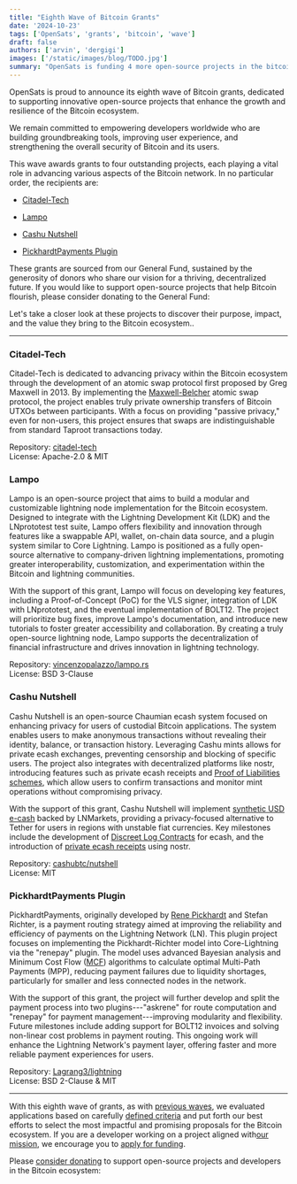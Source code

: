 ```yaml
---
title: "Eighth Wave of Bitcoin Grants"
date: '2024-10-23'
tags: ['OpenSats', 'grants', 'bitcoin', 'wave']
draft: false
authors: ['arvin', 'dergigi']
images: ['/static/images/blog/TODO.jpg']
summary: "OpenSats is funding 4 more open-source projects in the bitcoin ecosystem."
---
```


OpenSats is proud to announce its eighth wave of Bitcoin grants, dedicated to
supporting innovative open-source projects that enhance the growth and
resilience of the Bitcoin ecosystem.

We remain committed to empowering developers worldwide who are building
groundbreaking tools, improving user experience, and strengthening the overall
security of Bitcoin and its users.

This wave awards grants to four outstanding projects, each playing a vital role
in advancing various aspects of the Bitcoin network. In no particular order, the
recipients are:

- [Citadel-Tech](#citadel-tech)

- [Lampo](#lampo)

- [Cashu Nutshell](#cashu-nutshell)

- [PickhardtPayments Plugin](#pickhardtpayments-plugin)

These grants are sourced from our General Fund, sustained by the generosity of
donors who share our vision for a thriving, decentralized future. If you would
like to support open-source projects that help Bitcoin flourish, please consider
donating to the General Fund:

<center>
    <DonateToGeneralFundButton/>
</center>

Let's take a closer look at these projects to discover their purpose, impact,
and the value they bring to the Bitcoin ecosystem..

---

### Citadel-Tech

Citadel-Tech is dedicated to advancing privacy within the Bitcoin ecosystem
through the development of an atomic swap protocol first proposed by Greg
Maxwell in 2013. By implementing the
[Maxwell-Belcher](https://gist.github.com/chris-belcher/9144bd57a91c194e332fb5ca371d0964)
atomic swap protocol, the project enables truly private ownership transfers of
Bitcoin UTXOs between participants. With a focus on providing "passive privacy,"
even for non-users, this project ensures that swaps are indistinguishable from
standard Taproot transactions today.

Repository: [citadel-tech](https://github.com/citadel-tech/coinswap)  
License: Apache-2.0 & MIT

### Lampo

Lampo is an open-source project that aims to build a modular and customizable
lightning node implementation for the Bitcoin ecosystem. Designed to integrate
with the Lightning Development Kit (LDK) and the LNprototest test suite, Lampo
offers flexibility and innovation through features like a swappable API, wallet,
on-chain data source, and a plugin system similar to Core Lightning. Lampo is
positioned as a fully open-source alternative to company-driven lightning
implementations, promoting greater interoperability, customization, and
experimentation within the Bitcoin and lightning communities.

With the support of this grant, Lampo will focus on developing key features,
including a Proof-of-Concept (PoC) for the VLS signer, integration of LDK with
LNprototest, and the eventual implementation of BOLT12. The project will
prioritize bug fixes, improve Lampo's documentation, and introduce new tutorials
to foster greater accessibility and collaboration. By creating a truly
open-source lightning node, Lampo supports the decentralization of financial
infrastructure and drives innovation in lightning technology.

Repository: [vincenzopalazzo/lampo.rs](https://github.com/vincenzopalazzo/lampo.rs)  
License: BSD 3-Clause

### Cashu Nutshell

Cashu Nutshell is an open-source Chaumian ecash system focused on enhancing
privacy for users of custodial Bitcoin applications. The system enables users to
make anonymous transactions without revealing their identity, balance, or
transaction history. Leveraging Cashu mints allows for private ecash exchanges,
preventing censorship and blocking of specific users. The project also
integrates with decentralized platforms like nostr, introducing features such as
private ecash receipts and [Proof of Liabilities
schemes](https://gist.github.com/callebtc/ed5228d1d8cbaade0104db5d1cf63939),
which allow users to confirm transactions and monitor mint operations without
compromising privacy.

With the support of this grant, Cashu Nutshell will implement [synthetic USD
e-cash](https://github.com/cashubtc/nutshell/pull/608) backed by LNMarkets,
providing a privacy-focused alternative to Tether for users in regions with
unstable fiat currencies. Key milestones include the development of [Discreet
Log Contracts](https://github.com/cashubtc/nutshell/pull/576) for ecash, and the
introduction of [private ecash
receipts](https://github.com/cashubtc/nuts/pull/155) using nostr.

Repository: [cashubtc/nutshell](https://github.com/cashubtc/nutshell)  
License: MIT

### PickhardtPayments Plugin

PickhardtPayments, originally developed by [Rene
Pickhardt](https://opensats.org/blog/rene-pickhardt-receives-lts-grant) and
Stefan Richter, is a payment routing strategy aimed at improving the reliability
and efficiency of payments on the Lightning Network (LN). This plugin project
focuses on implementing the Pickhardt-Richter model into Core-Lightning via the
"renepay" plugin. The model uses advanced Bayesian analysis and Minimum Cost
Flow ([MCF](https://github.com/Lagrang3/mcf-algorithms)) algorithms to calculate
optimal Multi-Path Payments (MPP), reducing payment failures due to liquidity
shortages, particularly for smaller and less connected nodes in the network.

With the support of this grant, the project will further develop and split the
payment process into two plugins---"askrene" for route computation and "renepay"
for payment management---improving modularity and flexibility. Future milestones
include adding support for BOLT12 invoices and solving non-linear cost problems
in payment routing. This ongoing work will enhance the Lightning Network's
payment layer, offering faster and more reliable payment experiences for users.

Repository: [Lagrang3/lightning](https://github.com/Lagrang3/lightning)  
License: BSD 2-Clause & MIT

---

With this eighth wave of grants, as with [previous waves](/tags/wave), we
evaluated applications based on carefully [defined criteria](/apply#criteria)
and put forth our best efforts to select the most impactful and promising
proposals for the Bitcoin ecosystem. If you are a developer working on a project
aligned with[our mission](/mission), we encourage you to [apply for
funding](/apply).

Please [consider donating](/donate) to support open-source projects and
developers in the Bitcoin ecosystem:

<center>
    <DonateToGeneralFundButton/>
</center>
